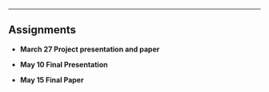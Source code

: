 ***
## Assignments


<ul class="fa-ul">
<li><i class="fa-li fa fa-microphone"></i> **March 27 Project presentation and paper**

<li><i class="fa-li fa fa-microphone"></i>**May  10  Final Presentation** 

<li><i class="fa-li fa fa-file-text-o"></i> **May  15  Final Paper** 

</ul>